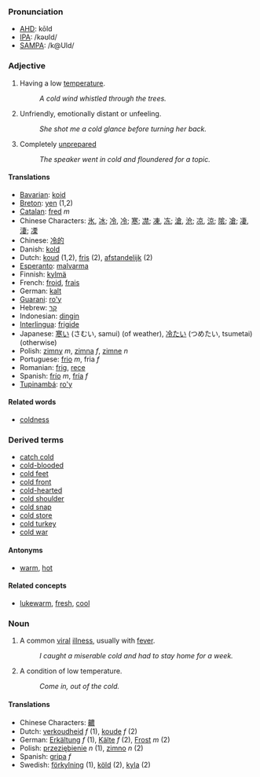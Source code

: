 ===Pronunciation===
*[[w:AHD|AHD]]: kōld
*[[w:IPA|IPA]]: /kəʊld/
*[[w:SAMPA|SAMPA]]: /k@Uld/

===Adjective===
#Having a low [[temperature]].
#:''A cold wind whistled through the trees.''
#Unfriendly, emotionally distant or unfeeling.
#:''She shot me a cold glance before turning her back.''
#Completely [[prepare|unprepared]]
#:''The speaker went in cold and floundered for a topic.''

====Translations====
*[[Bavarian]]: [[koid]]
*[[Breton]]: [[yen]] (1,2)
*[[Catalan]]: [[fred]] ''m''
*Chinese Characters: [[氷]], [[冰]]; [[冷]], [[冷]]; [[寒]]; [[凚]]; [[凍]], [[冻]]; [[滄]], [[沧]]; [[凉]], [[涼]]; [[隂]]; [[凔]]; [[凄]], [[淒]]; [[凓]]
*Chinese: [[冷的]]
*Danish: [[kold]]
*Dutch: [[koud]] (1,2), [[fris]] (2), [[afstandelijk]] (2)
*[[Esperanto]]: [[malvarma]]
*Finnish: [[kylmä]]
*French: [[froid]], [[frais]]
*German: [[kalt]]
*[[Guarani]]: [[ro'y]]
*Hebrew: [[קר]]
*Indonesian: [[dingin]]
*[[Interlingua]]: [[frigide]]
*Japanese: [[寒い]] (さむい, samui) (of weather), [[冷たい]] (つめたい, tsumetai) (otherwise)
*Polish: [[zimny]] ''m'', [[zimna]] ''f'', [[zimne]] ''n''
*Portuguese: [[frio]] ''m'', fria ''f''
*Romanian: [[frig]], [[rece]]
*Spanish: [[frío]] ''m'', [[fría]] ''f''
*[[Tupinambá]]: [[ro'y]]

====Related words====
*[[coldness]]

===Derived terms===
*[[catch cold]]
*[[cold-blooded]]
*[[cold feet]]
*[[cold front]]
*[[cold-hearted]]
*[[cold shoulder]]
*[[cold snap]]
*[[cold store]]
*[[cold turkey]]
*[[cold war]]

====Antonyms====
*[[warm]], [[hot]]

====Related concepts====
*[[lukewarm]], [[fresh]], [[cool]]


===Noun===
#A common [[viral]] [[illness]], usually with [[fever]].
#:''I caught a miserable cold and had to stay home for a week.''
#A condition of low temperature. 
#:''Come in, out of the cold.''

====Translations====
*Chinese Characters: [[齈]]
*Dutch: [[verkoudheid]] ''f'' (1), [[koude]] ''f'' (2)
*German: [[Erkältung]] ''f'' (1), [[Kälte]] ''f'' (2), [[Frost]] ''m'' (2)
*Polish: [[przeziębienie]] ''n'' (1), [[zimno]] ''n'' (2)
*Spanish: [[gripa]] ''f''
*Swedish: [[förkylning]] (1), [[köld]] (2), [[kyla]] (2)